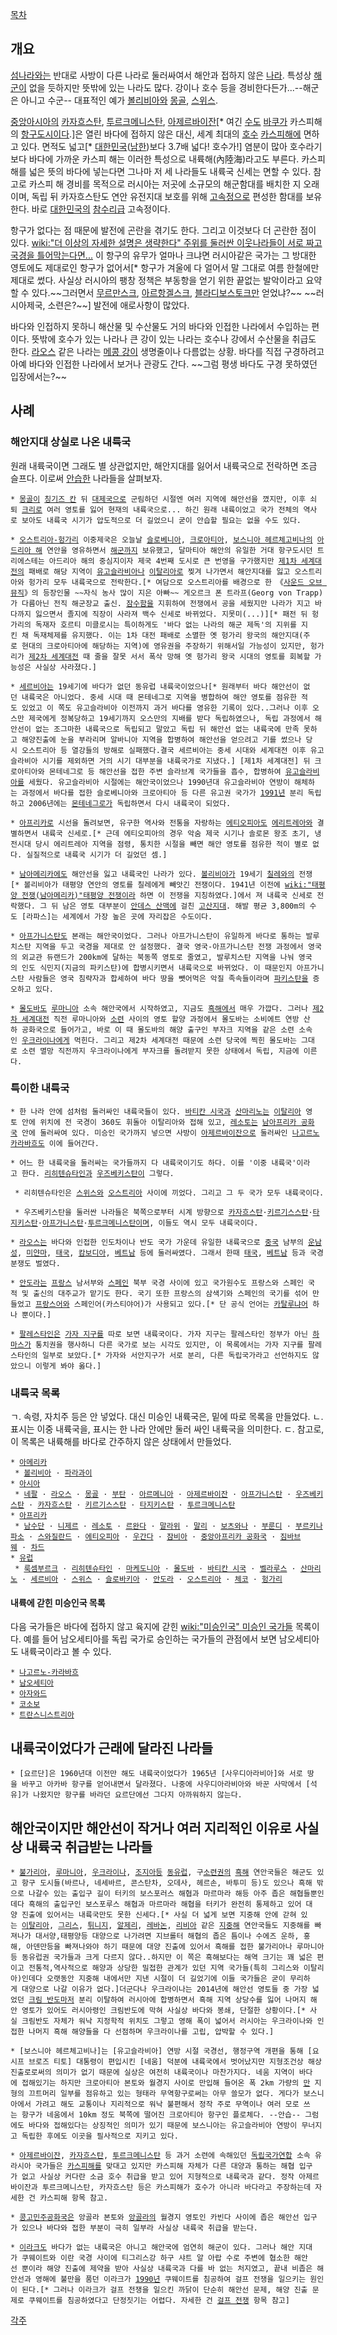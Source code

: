 [[목차]]
== 개요 ==
[[섬나라]]와는 반대로 사방이 다른 나라로 둘러싸여서 해안과 접하지 않은 [[나라]]. 특성상 [[해군]]이 없을 듯하지만 뜻밖에 있는 나라도 많다. 강이나 호수 등을 경비한다든가...--해군은 아니고 수군-- 대표적인 예가 [[볼리비아]]와 [[몽골]], [[스위스]].

[[중앙아시아]]의 [[카자흐스탄]], [[투르크메니스탄]], [[아제르바이잔]][* 여긴 [[수도]] [[바쿠]]가 카스피해의 [[항구도시]]이다.]은 열린 바다에 접하지 않은 대신, 세계 최대의 [[호수]] [[카스피해]]에 면하고 있다. 면적도 넓고[* [[대한민국]]([[남한]])보다 3.7배 넓다! 호수가!] 염분이 많아 호수라기보다 바다에 가까운 카스피 해는 이러한 특성으로 내륙해(內陸海)라고도 부른다. 카스피 해를 넓은 뜻의 바다에 넣는다면 그나마 저 세 나라들도 내륙국 신세는 면할 수 있다. 참고로 카스피 해 경비를 목적으로 러시아는 저곳에 소규모의 해군함대를 배치한 지 오래이며, 독립 뒤 카자흐스탄도 연안 유전지대 보호를 위해 [[고속정]]으로 편성한 함대를 보유한다. 바로 [[대한민국]]의 [[참수리급]] 고속정이다.

항구가 없다는 점 때문에 발전에 곤란을 겪기도 한다. 그리고 이것보다 더 곤란한 점이 있다. [[wiki:"더 이상의 자세한 설명은 생략한다" 주위를 둘러싼 이웃나라들이 서로 짜고 국경을 틀어막는다면...]] 이 항구의 유무가 얼마나 크냐면 러시아같은 국가는 그 방대한 영토에도 제대로인 항구가 없어서[* 항구가 겨울에 다 얼어서 말 그대로 여름 한철에만 제대로 썼다. 사실상 러시아의 팽창 정책은 부동항을 얻기 위한 끝없는 발악이라고 요약할 수 있다.~~그러면서 [[무르만스크]], [[아르항겔스크]], [[블라디보스토크]]만 얻었냐?~~ ~~러시아제국, 소련은?~~] 발전에 애로사항이 많았다.

바다와 인접하지 못하니 해산물 및 수산물도 거의 바다와 인접한 나라에서 수입하는 편이다. 뜻밖에 호수가 있는 나라나 큰 강이 있는 나라는 호수나 강에서 수산물을 취급도 한다. [[라오스]] 같은 나라는 [[메콩 강]]이 생명줄이나 다름없는 상황. 바다를 직접 구경하려고 아예 바다와 인접한 나라에서 보거나 관광도 간다. ~~그럼 평생 바다도 구경 못하였던 입장에서는?~~

== 사례 ==
=== 해안지대 상실로 나온 내륙국 ===
원래 내륙국이면 그래도 별 상관없지만, 해안지대를 잃어서 내륙국으로 전락하면 조금 슬프다. 이로써 [[안습]]한 나라들을 살펴보자.

 * [[몽골]]이 [[칭기즈 칸]] 뒤 [[몽골 제국|대제국]]으로 군림하던 시절엔 여러 지역에 해안선을 꼈지만, 이후 쇠퇴 [[크리]]로 여러 영토를 잃어 현재의 내륙국으로... 하긴 원래 내륙이었고 국가 전체의 역사로 보아도 내륙국 시기가 압도적으로 더 길었으니 굳이 안습할 필요는 없을 수도 있다.

 * [[오스트리아-헝가리]] 이중제국은 오늘날 [[슬로베니아]], [[크로아티아]], [[보스니아 헤르체고비나]]의 [[아드리아 해]] 연안을 영유하면서 [[해군]]까지 보유했고, 달마티아 해안의 유일한 거대 항구도시던 트리에스테는 아드리아 해의 중심지이자 제국 4번째 도시로 큰 번영을 구가했지만 [[제1차 세계대전]]의 패배로 해당 지역이 [[유고슬라비아]]나 [[이탈리아]]로 찢겨 나가면서 해안지대를 잃고 오스트리아와 헝가리 모두 내륙국으로 전락한다.[* 여담으로 오스트리아를 배경으로 한 《[[사운드 오브 뮤직]]》의 등장인물 ~~자식 농사 많이 지은 아빠~~ 게오르크 폰 트라프(Georg von Trapp)가 다름아닌 전직 해군장교 출신. [[잠수함]]을 지휘하여 전쟁에서 공을 세웠지만 나라가 지고 바다까지 잃으면서 졸지에 직장이 사라져 백수 신세로 바뀌었다. 지못미(...)][* 패전 뒤 헝가리의 독재자 호르티 미클로시는 특이하게도 '바다 없는 나라의 해군 제독'의 지위를 지킨 채 독재체제를 유지했다. 이는 1차 대전 패배로 소멸한 옛 헝가리 왕국의 해안지대(주로 현대의 크로아티아에 해당하는 지역)에 영유권을 주장하기 위해서일 가능성이 있지만, 헝가리가 [[제2차 세계대전]] 때 줄을 잘못 서서 폭삭 망해 옛 헝가리 왕국 시대의 영토를 회복할 가능성은 사실상 사라졌다.]

 * [[세르비아]]는 19세기에 바다가 없던 동유럽 내륙국이었으나[* 원래부터 바다 해안선이 없던 내륙국은 아니었다. 중세 시대 때 몬테네그로 지역을 병합하여 해안 영토를 점유한 적도 있었고 이 쪽도 유고슬라비아 이전까지 과거 바다를 영유한 기록이 있다..그러나 이후 오스만 제국에게 정복당하고 19세기까지 오스만의 지배를 받다 독립하였으나, 독립 과정에서 해안선이 없는 조그마한 내륙국으로 독립되고 말았고 독립 뒤 해안선 없는 내륙국에 만족 못하고 해양진출에 눈을 부라리며 알바니아 지역을 합병하여 해안선을 얻으려고 기를 썼으나 당시 오스트리아 등 열강들의 방해로 실패했다.결국 세르비아는 중세 시대와 세계대전 이후 유고슬라비아 시기를 제외하면 거의 시기 대부분을 내륙국가로 지냈다.] [제1차 세계대전] 뒤 크로아티아와 몬테네그로 등 해안선을 접한 주변 슬라브계 국가들을 흡수, 합병하여 [[유고슬라비아]]를 세웠다. 유고슬라비아 시절에는 해안국이었으나 1990년대 유고슬라비아 연방이 해체하는 과정에서 바다를 접한 슬로베니아와 크로아티아 등 다른 유고권 국가가 [[1991년]] 분리 독립하고 2006년에는 [[몬테네그로]]가 독립하면서 다시 내륙국이 되었다.

 * [[아프리카]]로 시선을 돌려보면, 유구한 역사와 전통을 자랑하는 [[에티오피아]]도 [[에리트레아]]와 결별하면서 내륙국 신세로.[* 근데 에티오피아의 경우 악숨 제국 시기나 솔로몬 왕조 초기, 냉전시대 당시 에리트레아 지역을 점령, 통치한 시절을 빼면 해안 영토를 점유한 적이 별로 없다. 실질적으로 내륙국 시기가 더 길었던 셈.]

 * [[남아메리카]]에도 해안선을 잃고 내륙국인 나라가 있다. [[볼리비아]]가 19세기 [[칠레]]와의 전쟁[* 볼리비아가 태평양 연안의 영토를 칠레에게 빼앗긴 전쟁이다. 1941년 이전에 [[wiki:"태평양 전쟁(남아메리카)"태평양 전쟁]]이라 하면 이 전쟁을 지칭하였다.]에서 져 내륙국 신세로 전락했다. 그 뒤 남은 영토 대부분이 [[안데스 산맥]]에 걸친 [[고산]]지대. 해발 평균 3,800m의 수도 [라파스]는 세계에서 가장 높은 곳에 자리잡은 수도이다.

 * [[아프가니스탄]]도 본래는 해안국이었다. 그러나 아프가니스탄이 유일하게 바다로 통하는 발루치스탄 지역을 두고 국경을 제대로 안 설정했다. 결국 영국-아프가니스탄 전쟁 과정에서 영국의 외교관 듀랜드가 200km에 달하는 북동쪽 영토로 줄였고, 발루치스탄 지역을 나눠 영국의 인도 식민지(지금의 파키스탄)에 합병시키면서 내륙국으로 바뀌었다. 이 때문인지 아프가니스탄 사람들은 영국 침략자과 합세하여 바다 땅을 뺏어먹은 악질 족속들이라며 [[파키스탄]]을 증오하고 있다.

 * [[몰도바]]도 [[루마니아]] 소속 해안국에서 시작하였고, 지금도 [[흑해]]에서 매우 가깝다. 그러나 [[제2차 세계대전]] 직전 루마니아와 [[소련]] 사이의 영토 할양 과정에서 몰도바는 소비에트 연방 산하 공화국으로 들어가고, 바로 이 때 몰도바의 해양 출구인 부자크 지역을 같은 소련 소속인 [[우크라이나]]에게 먹힌다. 그리고 제2차 세계대전 때문에 소련 당국에 찍힌 몰도바는 그대로 소련 멸망 직전까지 우크라이나에게 부자크를 돌려받지 못한 상태에서 독립, 지금에 이른다. 

=== 특이한 내륙국 ===
 * 한 나라 안에 섬처럼 둘러싸인 내륙국들이 있다. [[바티칸 시국]]과 [[산마리노]]는 [[이탈리아]] 영토 안에 위치에 전 국경이 360도 휘돌아 이탈리아와 접해 있고, [[레소토]]는 [[남아프리카 공화국]] 안에 둘러싸여 있다. 미승인 국가까지 넣으면 사방이 [[아제르바이잔]]으로 둘러싸인 [[나고르노카라바흐]]도 이에 들어간다. 

 * 어느 한 내륙국을 둘러싸는 국가들까지 다 내륙국이기도 하다. 이를 '이중 내륙국'이라고 한다. [[리히텐슈타인]]과 [[우즈베키스탄]]이 그렇다.

  * 리히텐슈타인은 [[스위스]]와 [[오스트리아]] 사이에 끼었다. 그리고 그 두 국가 모두 내륙국이다.

  * 우즈베키스탄을 둘러싼 나라들은 북쪽으로부터 시계 방향으로 [[카자흐스탄]]·[[키르기스스탄]]·[[타지키스탄]]·[[아프가니스탄]]·[[투르크메니스탄]]이며, 이들도 역시 모두 내륙국이다.

 * [[라오스]]는 바다와 인접한 인도차이나 반도 국가 가운데 유일한 내륙국으로 [[중국]] 남부의 [[운남성]], [[미얀마]], [[태국]], [[캄보디아]], [[베트남]] 등에 둘러싸였다. 그래서 한때 [[태국]], [[베트남]] 등과 국경분쟁도 벌였다. 

 * [[안도라]]는 [[프랑스]] 남서부와 [[스페인]] 북부 국경 사이에 있고 국가원수도 프랑스와 스페인 국적 및 출신의 대주교가 맡기도 한다. 국기 또한 프랑스의 삼색기와 스페인의 국기를 섞어 만들었고 [[프랑스어]]와 스페인어(카스티야어)가 사용되고 있다.[* 단 공식 언어는 [[카탈루냐어]] 하나 뿐이다.]

 * [[팔레스타인]]은 [[가자 지구]]를 따로 보면 내륙국이다. 가자 지구는 팔레스타인 정부가 아닌 [[하마스]]가 통치권을 행사하니 다른 국가로 보는 시각도 있지만, 이 목록에서는 가자 지구를 팔레스타인의 일부로 보았다.[* 가자와 서안지구가 서로 분리, 다른 독립국가라고 선언하지도 않았으니 이렇게 봐야 옳다.]

=== 내륙국 목록 ===
ㄱ. 속령, 자치주 등은 안 넣었다. 대신 미승인 내륙국은, 밑에 따로 목록을 만들었다.
ㄴ. {{{#deeppink ★}}}표시는 이중 내륙국을, {{{#deeppink ◆}}}표시는 한 나라 안에만 둘러 싸인 내륙국을 의미한다.
ㄷ. 참고로, 이 목록은 내륙해를 바다로 간주하지 않은 상태에서 만들었다.
 * [[아메리카]]
  * [[볼리비아]] · [[파라과이]]
 * [[아시아]]
  * [[네팔]] · [[라오스]] · [[몽골]] · [[부탄]] · [[아르메니아]] · [[아제르바이잔]] · [[아프가니스탄]] · [[우즈베키스탄]]{{{#deeppink ★}}} · [[카자흐스탄]] · [[키르기스스탄]] · [[타지키스탄]] · [[투르크메니스탄]]
 * [[아프리카]]
  * [[남수단]] · [[니제르]] · [[레소토]]{{{#deeppink ◆}}} · [[르완다]] · [[말라위]] · [[말리]] · [[보츠와나]] · [[부룬디]] · [[부르키나파소]] · [[스와질란드]] · [[에티오피아]] · [[우간다]] · [[잠비아]] · [[중앙아프리카 공화국]] · [[짐바브웨]] · [[차드]]
 * [[유럽]]
  * [[룩셈부르크]] · [[리히텐슈타인]]{{{#deeppink ★}}} · [[마케도니아]] · [[몰도바]] · [[바티칸 시국]]{{{#deeppink ◆}}} · [[벨라루스]] · [[산마리노]]{{{#deeppink ◆}}} · [[세르비아]] · [[스위스]] · [[슬로바키아]] · [[안도라]] · [[오스트리아]] · [[체코]] · [[헝가리]]

==== 내륙에 갇힌 미승인국 목록 ====
다음 국가들은 바다에 접하지 않고 육지에 갇힌 [[wiki:"미승인국" 미승인 국가들]] 목록이다. 예를 들어 남오세티아를 독립 국가로 승인하는 국가들의 관점에서 보면 남오세티아도 내륙국이라고 볼 수 있다.
 * [[나고르노-카라바흐]]
 * [[남오세티아]]
 * [[아자와드]]
 * [[코소보]]
 * [[트란스니스트리아]]

== 내륙국이었다가 근래에 달라진 나라들 ==
 * [요르단]은 1960년대 이전만 해도 내륙국이었다가 1965년 [사우디아라비아]와 서로 땅을 바꾸고 아카바 항구를 얻어내면서 달라졌다. 나중에 사우디아라비아와 바꾼 사막에서 [석유]가 나왔지만 항구를 바라던 요르단에선 그다지 아까워하지 않는다.

== 해안국이지만 해안선이 작거나 여러 지리적인 이유로 사실상 내륙국 취급받는 나라들 ==
 * [[불가리아]], [[루마니아]], [[우크라이나]], [[조지아]]등 [[동유럽]], 구[[소련]]권의 [[흑해]] 연안국들은 해군도 있고 항구 도시들(바르나, 네세바르, 콘스탄차, 오데사, 헤르손, 바투미 등)도 있으나 흑해 밖으로 나갈수 있는 출입구 길이 터키의 보스포러스 해협과 마르마라 해등 아주 좁은 해협들뿐인데다 흑해의 출입구인 보스포루스 해협과 마르마라 해협을 터키가 완전히 통제하고 있어 대양 진출에 있어서는 내륙국만도 못한 신세다.[* 사실 더 넓게 보면 지중해 안에 갇혀 있는 [[이탈리아]], [[그리스]], [[튀니지]], [[알제리]], [[레바논]], [[리비아]] 같은 [[지중해]] 연안국들도 지중해를 빠져나가 대서양,태평양등 대양으로 나가려면 지브롤터 해협의 좁은 틈이나 수에즈 운하, 홍해, 아덴만등을 빠져나와야 하기 때문에 대양 진출에 있어서 흑해를 접한 불가리아나 루마니아등 동유럽권 국가들과 크게 다르지 않다..하지만 이 쪽은 흑해보다는 해역 크기는 꽤 넓은 편이고 전통적,역사적으로 해양과 상당한 밀접한 관계가 있던 지역 국가들(특히 그리스와 이탈리아)인데다 오랫동안 지중해 내에서만 지낸 시절이 더 길었기에 이들 국가들은 굳이 무리하게 대양으로 나갈 이유가 없다.]더군다나 우크라이나는 2014년에 해안선 영토들 중 가장 넓었던 [[크림 반도]]마저 분리 이탈하여 러시아에 합병하면서 흑해 지역 상당수를 잃어 나머지 해안 영토가 있어도 러시아령인 크림반도에 막혀 사실상 바다와 봉쇄, 단절한 상황이다.[* 사실 크림반도 자체가 워낙 지정학적 위치도 그렇고 영해 폭이 넓어서 러시아는 우크라이나와 인접한 나머지 흑해 해양들을 다 선점하며 우크라이나를 고립, 압박할 수 있다.]

 * [보스니아 헤르체고비나]는 [유고슬라비아] 연방 시절 국경선, 행정구역 개편을 통해 [요시프 브로즈 티토] 대통령이 편입시킨 [네움] 덕분에 내륙국에서 벗어났지만 지형조건상 해상진출로로써의 의미가 없기 때문에 실상은 여전히 내륙국이나 마찬가지다. 네움 지역이 바다에 접해있기는 하지만 크로아티아 본토와 월경지 사이로 만입해 들어온 폭 2km 가량의 [[만]] 지형의 끄트머리 일부를 점유하고 있는 형태라 무역항구로써는 아무 쓸모가 없다. 게다가 보스니아에서 가려고 해도 교통이나 지리적으로 워낙 불편해서 정작 주로 무역이나 여러 모로 쓰는 항구가 네움에서 10km 정도 북쪽에 떨어진 크로아티아 항구인 플로체다. --안습-- 그럼에도 바다와 접해있다는 상징적인 의미가 있기 때문에 보스니아는 유고슬라비아 연방이 무너지고 독립한 후에도 이곳을 필사적으로 지키고 있다. 
 

 * [[아제르바이잔]], [[카자흐스탄]], [[투르크메니스탄]] 등 과거 소련에 속해있던 [[독립국가연합]] 소속 유라시아 국가들은 [[카스피해]]를 맞대고 있지만 카스피해 자체가 다른 대양과 통하는 해협 입구가 없고 사실상 커다란 소금 호수 취급을 받고 있어 지형적으로 내륙국과 같다. 정작 아제르바이잔과 투르크메니스탄, 카자흐스탄 등은 카스피해가 호수가 아니라 바다라고 주장하는데 자세한 건 카스피해 항목 참고.

 * [[콩고민주공화국]]은 앙골라 본토와 [[앙골라]]의 월경지 영토인 카빈다 사이에 좁은 해안선 입구가 있으나 바다와 접한 부분이 극히 일부라 사실상 내륙국 취급을 받는다.

 * [[이라크]]도 바다가 없는 내륙국은 아니고 해안국에 엄연히 해군이 있다. 그러나 해안 지대가 쿠웨이트와 이란 국경 사이에 티그리스강 하구 샤트 알 아랍 수로 주변에 협소한 해안선 뿐이라 해양 진출에 제약을 받아 사실상 내륙국과 다를 바 없는 처지였고, 끝내 비좁은 해안선과 영해에 불만을 품던 이라크가 [[1990년]] 쿠웨이트를 침공하여 걸프 전쟁을 일으키는 원인이 된다.[* 그러나 이라크가 걸프 전쟁을 일으킨 까닭이 단순히 해안선 문제, 해양 진출 문제로 쿠웨이트를 침공하였다고 단정짓기는 어렵다. 자세한 건 [[걸프 전쟁]] 항목 참고]

[[각주]]
